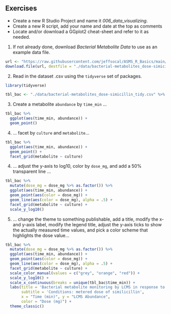 ## Exercises {-}

- Create a new R Studio Project and name it *006_data_visualizing*.
- Create a new R script, add your name and date at the top as comments
- Locate and/or download a GGplot2 cheat-sheet and refer to it as needed.

1. If not already done, download *Bacterial Metabolite Data* to use as an example data file.
```r
url <- "https://raw.githubusercontent.com/jeffsocal/ASMS_R_Basics/main/data/bacterial-metabolites_dose-simicillin_tidy.csv"
download.file(url, destfile = "./data/bacterial-metabolites_dose-simicillin_tidy.csv")
```

2. Read in the dataset .csv using the `tidyverse` set of packages.
```r
library(tidyverse)

tbl_bac <- "./data/bacterial-metabolites_dose-simicillin_tidy.csv" %>% read_csv()
```

3. Create a metabolite `abundance` by `time_min` ...
```r
tbl_bac %>% 
  ggplot(aes(time_min, abundance)) + 
  geom_point()
```

4. ... facet by `culture` and `metabolite`...
```r
tbl_bac %>% 
  ggplot(aes(time_min, abundance)) + 
  geom_point() + 
  facet_grid(metabolite ~ culture)
```

4. ... adjust the y-axis to log10, color by `dose_mg`, and add a 50% transparent line ...
```r
tbl_bac %>% 
  mutate(dose_mg = dose_mg %>% as.factor()) %>%
  ggplot(aes(time_min, abundance)) + 
  geom_point(aes(color = dose_mg)) +
  geom_line(aes(color = dose_mg), alpha = .5) +
  facet_grid(metabolite ~ culture) +
  scale_y_log10()
```

5. ... change the theme to something publishable, add a title, modify the x- and y-axis label, modify the legend title, adjust the y-axis ticks to show the actually measured time values, and pick a color scheme that highlights the dose value...
```r
tbl_bac %>% 
  mutate(dose_mg = dose_mg %>% as.factor()) %>%
  ggplot(aes(time_min, abundance)) + 
  geom_point(aes(color = dose_mg)) +
  geom_line(aes(color = dose_mg), alpha = .5) +
  facet_grid(metabolite ~ culture) +
  scale_color_manual(values = c("grey", "orange", "red")) +
  scale_y_log10() +
  scale_x_continuous(breaks = unique(tbl_bac$time_min)) +
  labs(title = 'Bacterial metabolite monitoring by LCMS in response to antibiotic',
       subtitle = 'Conditions: metered dose of similicillin',
       x = "Time (min)", y = "LCMS Abundance",
       color = "Dose (mg)") +
  theme_classic()
```